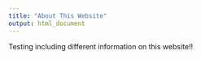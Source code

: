 ```yaml
---
title: "About This Website"
output: html_document
---
```


Testing including different information on this website!! 